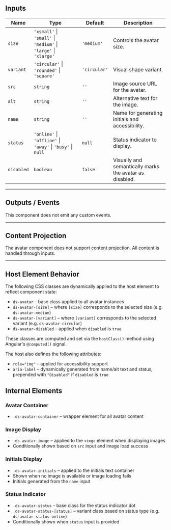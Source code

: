 ## Inputs

| Name       | Type                                                                   | Default      | Description                                            |
| ---------- | ---------------------------------------------------------------------- | ------------ | ------------------------------------------------------ |
| `size`     | `'xsmall'` \| `'small'` \| `'medium'` \| `'large'` \| `'xlarge'`      | `'medium'`   | Controls the avatar size.                              |
| `variant`  | `'circular'` \| `'rounded'` \| `'square'`                              | `'circular'` | Visual shape variant.                                  |
| `src`      | `string`                                                               | `''`         | Image source URL for the avatar.                      |
| `alt`      | `string`                                                               | `''`         | Alternative text for the image.                       |
| `name`     | `string`                                                               | `''`         | Name for generating initials and accessibility.       |
| `status`   | `'online'` \| `'offline'` \| `'away'` \| `'busy'` \| `null`           | `null`       | Status indicator to display.                          |
| `disabled` | `boolean`                                                              | `false`      | Visually and semantically marks the avatar as disabled.|

---

## Outputs / Events

This component does not emit any custom events.

---

## Content Projection

The avatar component does not support content projection. All content is handled through inputs.

---

## Host Element Behavior

The following CSS classes are dynamically applied to the host element to reflect component state:

- `ds-avatar` – base class applied to all avatar instances
- `ds-avatar-[size]` – where `[size]` corresponds to the selected size (e.g. `ds-avatar-medium`)
- `ds-avatar-[variant]` – where `[variant]` corresponds to the selected variant (e.g. `ds-avatar-circular`)
- `ds-avatar-disabled` – applied when `disabled` is `true`

These classes are computed and set via the `hostClass()` method using Angular's `@computed()` signal.

The host also defines the following attributes:

- `role="img"` – applied for accessibility support
- `aria-label` – dynamically generated from name/alt text and status, prepended with `"Disabled"` if `disabled` is `true`

## Internal Elements

### Avatar Container
- `.ds-avatar-container` – wrapper element for all avatar content

### Image Display
- `.ds-avatar-image` – applied to the `<img>` element when displaying images
- Conditionally shown based on `src` input and image load success

### Initials Display  
- `.ds-avatar-initials` – applied to the initials text container
- Shown when no image is available or image loading fails
- Initials generated from the `name` input

### Status Indicator
- `.ds-avatar-status` – base class for the status indicator dot
- `.ds-avatar-status-[status]` – variant class based on status type (e.g. `ds-avatar-status-online`)
- Conditionally shown when `status` input is provided



